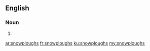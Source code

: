 ==English==

===Noun===
{{head|en}}

# {{plural of|snowplough}}

[[ar:snowploughs]]
[[fr:snowploughs]]
[[ku:snowploughs]]
[[my:snowploughs]]